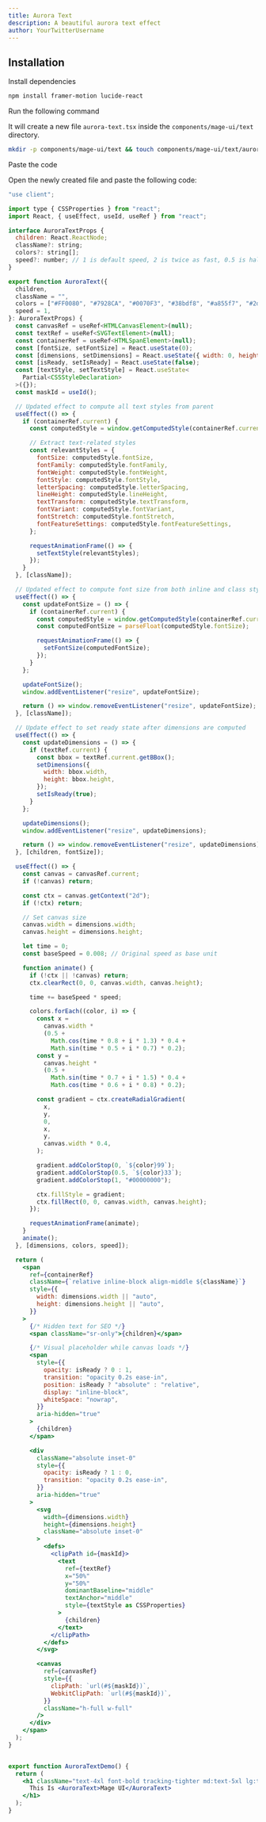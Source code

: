 ```yaml
---
title: Aurora Text
description: A beautiful aurora text effect
author: YourTwitterUsername
---
```


<ComponentPreview name="text-aurora-text--docs" />

## Installation

<Steps>
<Step>Install dependencies</Step>

```bash
npm install framer-motion lucide-react
```

<Step>Run the following command</Step>

It will create a new file `aurora-text.tsx` inside the `components/mage-ui/text` directory.

```bash 
mkdir -p components/mage-ui/text && touch components/mage-ui/text/aurora-text.tsx
```

<Step>Paste the code</Step> 

Open the newly created file and paste the following code:

```jsx 
"use client";

import type { CSSProperties } from "react";
import React, { useEffect, useId, useRef } from "react";

interface AuroraTextProps {
  children: React.ReactNode;
  className?: string;
  colors?: string[];
  speed?: number; // 1 is default speed, 2 is twice as fast, 0.5 is half speed
}

export function AuroraText({
  children,
  className = "",
  colors = ["#FF0080", "#7928CA", "#0070F3", "#38bdf8", "#a855f7", "#2dd4bf"],
  speed = 1,
}: AuroraTextProps) {
  const canvasRef = useRef<HTMLCanvasElement>(null);
  const textRef = useRef<SVGTextElement>(null);
  const containerRef = useRef<HTMLSpanElement>(null);
  const [fontSize, setFontSize] = React.useState(0);
  const [dimensions, setDimensions] = React.useState({ width: 0, height: 0 });
  const [isReady, setIsReady] = React.useState(false);
  const [textStyle, setTextStyle] = React.useState<
    Partial<CSSStyleDeclaration>
  >({});
  const maskId = useId();

  // Updated effect to compute all text styles from parent
  useEffect(() => {
    if (containerRef.current) {
      const computedStyle = window.getComputedStyle(containerRef.current);

      // Extract text-related styles
      const relevantStyles = {
        fontSize: computedStyle.fontSize,
        fontFamily: computedStyle.fontFamily,
        fontWeight: computedStyle.fontWeight,
        fontStyle: computedStyle.fontStyle,
        letterSpacing: computedStyle.letterSpacing,
        lineHeight: computedStyle.lineHeight,
        textTransform: computedStyle.textTransform,
        fontVariant: computedStyle.fontVariant,
        fontStretch: computedStyle.fontStretch,
        fontFeatureSettings: computedStyle.fontFeatureSettings,
      };

      requestAnimationFrame(() => {
        setTextStyle(relevantStyles);
      });
    }
  }, [className]);

  // Updated effect to compute font size from both inline and class styles
  useEffect(() => {
    const updateFontSize = () => {
      if (containerRef.current) {
        const computedStyle = window.getComputedStyle(containerRef.current);
        const computedFontSize = parseFloat(computedStyle.fontSize);

        requestAnimationFrame(() => {
          setFontSize(computedFontSize);
        });
      }
    };

    updateFontSize();
    window.addEventListener("resize", updateFontSize);

    return () => window.removeEventListener("resize", updateFontSize);
  }, [className]);

  // Update effect to set ready state after dimensions are computed
  useEffect(() => {
    const updateDimensions = () => {
      if (textRef.current) {
        const bbox = textRef.current.getBBox();
        setDimensions({
          width: bbox.width,
          height: bbox.height,
        });
        setIsReady(true);
      }
    };

    updateDimensions();
    window.addEventListener("resize", updateDimensions);

    return () => window.removeEventListener("resize", updateDimensions);
  }, [children, fontSize]);

  useEffect(() => {
    const canvas = canvasRef.current;
    if (!canvas) return;

    const ctx = canvas.getContext("2d");
    if (!ctx) return;

    // Set canvas size
    canvas.width = dimensions.width;
    canvas.height = dimensions.height;

    let time = 0;
    const baseSpeed = 0.008; // Original speed as base unit

    function animate() {
      if (!ctx || !canvas) return;
      ctx.clearRect(0, 0, canvas.width, canvas.height);

      time += baseSpeed * speed;

      colors.forEach((color, i) => {
        const x =
          canvas.width *
          (0.5 +
            Math.cos(time * 0.8 + i * 1.3) * 0.4 +
            Math.sin(time * 0.5 + i * 0.7) * 0.2);
        const y =
          canvas.height *
          (0.5 +
            Math.sin(time * 0.7 + i * 1.5) * 0.4 +
            Math.cos(time * 0.6 + i * 0.8) * 0.2);

        const gradient = ctx.createRadialGradient(
          x,
          y,
          0,
          x,
          y,
          canvas.width * 0.4,
        );

        gradient.addColorStop(0, `${color}99`);
        gradient.addColorStop(0.5, `${color}33`);
        gradient.addColorStop(1, "#00000000");

        ctx.fillStyle = gradient;
        ctx.fillRect(0, 0, canvas.width, canvas.height);
      });

      requestAnimationFrame(animate);
    }
    animate();
  }, [dimensions, colors, speed]);

  return (
    <span
      ref={containerRef}
      className={`relative inline-block align-middle ${className}`}
      style={{
        width: dimensions.width || "auto",
        height: dimensions.height || "auto",
      }}
    >
      {/* Hidden text for SEO */}
      <span className="sr-only">{children}</span>

      {/* Visual placeholder while canvas loads */}
      <span
        style={{
          opacity: isReady ? 0 : 1,
          transition: "opacity 0.2s ease-in",
          position: isReady ? "absolute" : "relative",
          display: "inline-block",
          whiteSpace: "nowrap",
        }}
        aria-hidden="true"
      >
        {children}
      </span>

      <div
        className="absolute inset-0"
        style={{
          opacity: isReady ? 1 : 0,
          transition: "opacity 0.2s ease-in",
        }}
        aria-hidden="true"
      >
        <svg
          width={dimensions.width}
          height={dimensions.height}
          className="absolute inset-0"
        >
          <defs>
            <clipPath id={maskId}>
              <text
                ref={textRef}
                x="50%"
                y="50%"
                dominantBaseline="middle"
                textAnchor="middle"
                style={textStyle as CSSProperties}
              >
                {children}
              </text>
            </clipPath>
          </defs>
        </svg>

        <canvas
          ref={canvasRef}
          style={{
            clipPath: `url(#${maskId})`,
            WebkitClipPath: `url(#${maskId})`,
          }}
          className="h-full w-full"
        />
      </div>
    </span>
  );
}


export function AuroraTextDemo() {
  return (
    <h1 className="text-4xl font-bold tracking-tighter md:text-5xl lg:text-7xl text-black dark:text-white">
      This Is <AuroraText>Mage UI</AuroraText>
    </h1>
  );
}


```
</Steps>


